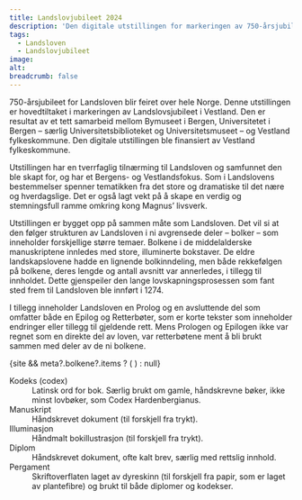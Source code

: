 ```yaml
---
title: Landslovjubileet 2024
description: 'Den digitale utstillingen for markeringen av 750-årsjubileet for Landsloven i Bergen!'
tags: 
  - Landsloven 
  - Landslovjubileet
image: 
alt: 
breadcrumb: false
---
```




<HomepageHero 
    title='Magnus Lagabøtes Landslov: 750 år'
    logo={true}
/>
 
<Container className='max-w-screen-md mx-auto mt-10 ingress-lg'>
750-årsjubileet for Landsloven blir feiret over hele Norge. Denne utstillingen er hovedtiltaket i markeringen av Landslovsjubileet i Vestland. Den er resultat av et tett samarbeid mellom Bymuseet i Bergen, Universitetet i Bergen – særlig Universitetsbiblioteket og Universitetsmuseet – og Vestland fylkeskommune. Den digitale utstillingen ble finansiert av Vestland fylkeskommune.

Utstillingen har en tverrfaglig tilnærming til Landsloven og samfunnet den ble skapt for, og har et Bergens- og Vestlandsfokus. Som i Landslovens bestemmelser spenner tematikken fra det store og dramatiske til det nære og hverdagslige. Det er også lagt vekt på å skape en verdig og stemningsfull ramme omkring kong Magnus’ livsverk.

Utstillingen er bygget opp på sammen måte som Landsloven. Det vil si at den følger strukturen av Landsloven i ni avgrensede deler – bolker – som inneholder forskjellige større temaer. Bolkene i de middelalderske manuskriptene innledes med store, illuminerte bokstaver. De eldre landskapslovene hadde en lignende bolkinndeling, men både rekkefølgen på bolkene, deres lengde og antall avsnitt var annerledes, i tillegg til innholdet. Dette gjenspeiler den lange lovskapningsprosessen som fant sted frem til Landsloven ble innført i 1274.

I tillegg inneholder Landsloven en Prolog og en avsluttende del som omfatter både en Epilog og Retterbøter, som er korte tekster som inneholder endringer eller tillegg til gjeldende rett. Mens Prologen og Epilogen ikke var regnet som en direkte del av loven, var retterbøtene ment å bli brukt sammen med deler av de ni bolkene.

</Container>

<Container>
{site && meta?.bolkene?.items ? (
    <SubTextsCards items={site} meta={meta.bolkene.items} />
) : null}
</Container>

<Container className='max-w-screen-md mx-auto'>
<dl>
  <dt>Kodeks (codex)</dt>
  <dd>Latinsk ord for bok. Særlig brukt om gamle, håndskrevne bøker, ikke minst lovbøker, som Codex Hardenbergianus.</dd>

  <dt>Manuskript</dt>
  <dd>Håndskrevet dokument (til forskjell fra trykt).</dd>

  <dt>Illuminasjon</dt>
  <dd>Håndmalt bokillustrasjon (til forskjell fra trykt).</dd>

  <dt>Diplom</dt>
  <dd>Håndskrevet dokument, ofte kalt brev, særlig med rettslig innhold.</dd>

  <dt>Pergament</dt>
  <dd>Skriftoverflaten laget av dyreskinn (til forskjell fra papir, som er laget av plantefibre) og brukt til både diplomer og kodekser.</dd>
</dl>

</Container>
